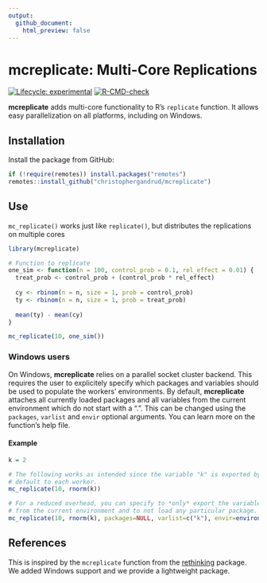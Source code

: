 ```yaml
---
output:
  github_document:
    html_preview: false
---
```


# mcreplicate: Multi-Core Replications

<!-- badges: start -->
[![Lifecycle: experimental](https://img.shields.io/badge/lifecycle-experimental-orange.svg)](https://www.tidyverse.org/lifecycle/#experimental)
[![R-CMD-check](https://github.com/christophergandrud/mcreplicate/workflows/R-CMD-check/badge.svg)](https://github.com/christophergandrud/mcreplicate/actions)
<!-- badges: end -->

**mcreplicate** adds multi-core functionality to R's `replicate` function. It allows easy parallelization on all platforms, including on Windows.


## Installation

Install the package from GitHub:

```r
if (!require(remotes)) install.packages("remotes")
remotes::install_github("christophergandrud/mcreplicate")
```

## Use

`mc_replicate()` works just like `replicate()`, but distributes the replications on multiple cores

```r
library(mcreplicate)

# Function to replicate
one_sim <- function(n = 100, control_prob = 0.1, rel_effect = 0.01) {
  treat_prob <- control_prob + (control_prob * rel_effect)
    
  cy <- rbinom(n = n, size = 1, prob = control_prob)
  ty <- rbinom(n = n, size = 1, prob = treat_prob)
  
  mean(ty) - mean(cy)
}

mc_replicate(10, one_sim())
```

### Windows users

On Windows, **mcreplicate** relies on a parallel socket cluster backend. This requires the user to explicitely specify which packages and variables should be used to populate the workers' environments. By default, **mcreplicate** attaches all currently loaded packages and all variables from the current environment which do not start with a ".". This can be changed using the `packages`, `varlist` and `envir` optional arguments. You can learn more on the function's help file.
 
#### Example

```r
k = 2

# The following works as intended since the variable "k" is exported by 
# default to each worker.
mc_replicate(10, rnorm(k))

# For a reduced overhead, you can specify to *only* export the variable "k" 
# from the current environment and to not load any particular package.
mc_replicate(10, rnorm(k), packages=NULL, varlist=c("k"), envir=environment())
```

## References

This is inspired by the `mcreplicate` function from the [rethinking](https://github.com/rmcelreath/rethinking) package. We added Windows support and we provide a lightweight package.

